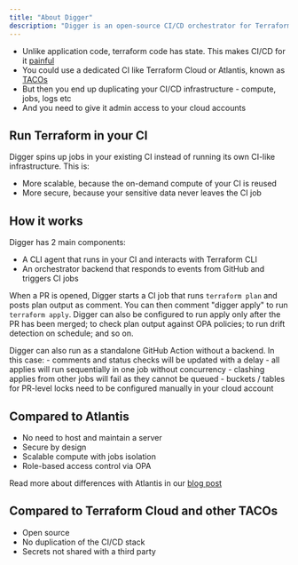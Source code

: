 ```yaml
---
title: "About Digger"
description: "Digger is an open-source CI/CD orchestrator for Terraform"
---
```


- Unlike application code, terraform code has state. This makes CI/CD for it [painful](https://itnext.io/pains-in-terraform-collaboration-249a56b4534e)
- You could use a dedicated CI like Terraform Cloud or Atlantis, known as [TACOs](https://itnext.io/spice-up-your-infrastructure-as-code-with-tacos-1a9c179e0783)
- But then you end up duplicating your CI/CD infrastructure - compute, jobs, logs etc
- And you need to give it admin access to your cloud accounts

## Run Terraform in your CI

Digger spins up jobs in your existing CI instead of running its own CI-like infrastructure. This is:
- More scalable, because the on-demand compute of your CI is reused
- More secure, because your sensitive data never leaves the CI job

## How it works

Digger has 2 main components:

- A CLI agent that runs in your CI and interacts with Terraform CLI
- An orchestrator backend that responds to events from GitHub and triggers CI jobs


When a PR is opened, Digger starts a CI job that runs `terraform plan` and posts plan output as comment. You can then comment "digger apply" to run `terraform apply`. Digger can also be configured to run apply only after the PR has been merged; to check plan output against OPA policies; to run drift detection on schedule; and so on.

<Note>
Digger can also run as a standalone GitHub Action without a backend. In this case:
- comments and status checks will be updated with a delay
- all applies will run sequentially in one job without concurrency
- clashing applies from other jobs will fail as they cannot be queued
- buckets / tables for PR-level locks need to be configured manually in your cloud account
</Note>


## Compared to Atlantis
- No need to host and maintain a server
- Secure by design
- Scalable compute with jobs isolation
- Role-based access control via OPA

Read more about differences with Atlantis in our [blog post](https://medium.com/@DiggerHQ/digger-and-atlantis-key-differences-c08029ffe112)

## Compared to Terraform Cloud and other TACOs
- Open source
- No duplication of the CI/CD stack
- Secrets not shared with a third party